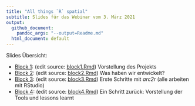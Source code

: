 ```yaml
---
title: "All things `R` spatial"
subtitle: Slides für das Webinar vom 3. März 2021
output:
  github_document: 
    pandoc_args: "--output=Readme.md" 
  html_document: default
---
```


Slides Übersicht:

- [Block 1](block1.html): (edit source: [block1.Rmd](https://github.com/arc2r/book/edit/master/block1.Rmd)) Vorstellung des Projekts
- [Block 2](block2.html): (edit source: [block2.Rmd](https://github.com/arc2r/book/edit/master/block2.Rmd)) Was haben wir entwickelt?
- [Block 3](block3.html): (edit source: [block3.Rmd](https://github.com/arc2r/book/edit/master/block3.Rmd)) Erste Schritte mit *arc2r* (alle arbeiten mit RStudio)
- [Block 4](block4.html): (edit source: [block4.Rmd](https://github.com/arc2r/book/edit/master/block4.Rmd)) Ein Schritt zurück: Vorstellung der Tools und lessons learnt





